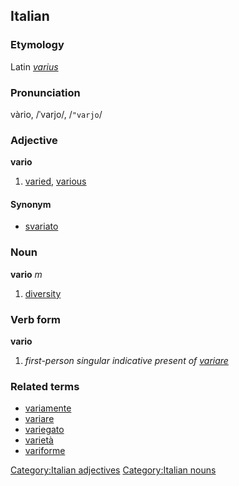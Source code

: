 ==Italian==
===Etymology===
Latin ''[[varius]]''
===Pronunciation===
vàrio, /ˈvarjo/, /<tt>"varjo</tt>/
===Adjective===
[[Category:Italian adjectives]]
'''vario'''

# [[varied]], [[various]]

====Synonym====
*[[svariato]]

===Noun===
[[Category:Italian nouns]]
'''vario''' ''m''

# [[diversity]]

===Verb form===
'''vario'''

# ''first-person singular indicative present of [[variare]]''

===Related terms===
*[[variamente]]
*[[variare]]
*[[variegato]]
*[[varietà]]
*[[variforme]]